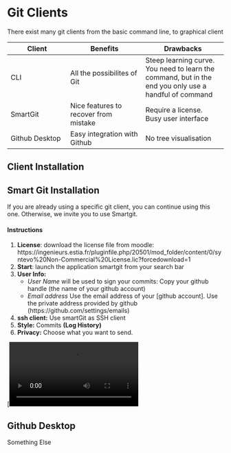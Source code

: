 # Git Clients

There exist many git clients from the basic command line, to graphical client

| Client | Benefits | Drawbacks |
|--------|----------|-----------|
| CLI    | All the possibilites of Git | Steep learning curve. You need to learn the command, but in the end you only use a handful of command |
| SmartGit | Nice features to recover from mistake | Require a license. Busy user interface |
| Github Desktop | Easy integration with Github | No tree visualisation | 

## Client Installation
::: {.panel-tabset}

## Smart Git Installation

If you are already using a specific git client, you can continue using this one. Otherwise, we invite you to use Smartgit.

#### Instructions

1.  **License**: download the license file from moodle: https://ingenieurs.estia.fr/pluginfile.php/20501/mod_folder/content/0/syntevo%20Non-Commercial%20License.lic?forcedownload=1
2.  **Start**: launch the application smartgit from your search bar
3.  **User Info:**
    - _User Name_ will be used to sign your commits: Copy your github handle (the name of your github account)
    - _Email address_ Use the email address of your [github account]. Use the private address provided by github (https://github.com/settings/emails)
4.  **ssh client:** Use smartGit as SSH client
5.  **Style:** Commits **(Log History)**
6.  **Privacy:** Choose what you want to send.

[![Video explaining how to install smartgit](/ressources/tutoSmartGit.m4v)

## Github Desktop 

Something Else
:::
